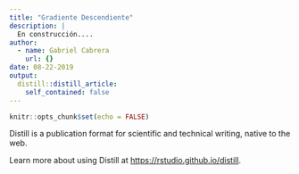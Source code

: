 ```yaml
---
title: "Gradiente Descendiente"
description: |
  En construcción....
author:
  - name: Gabriel Cabrera
    url: {}
date: 08-22-2019
output:
  distill::distill_article:
    self_contained: false
---
```


```r
knitr::opts_chunk$set(echo = FALSE)
```

Distill is a publication format for scientific and technical writing, native to the web.

Learn more about using Distill at <https://rstudio.github.io/distill>.

